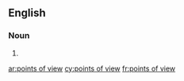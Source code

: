 ==English==

===Noun===
{{head|en|head=[[points]] of [[view]]}}

# {{plural of|point of view}}

[[ar:points of view]]
[[cy:points of view]]
[[fr:points of view]]